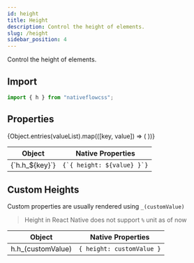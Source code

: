 ```yaml
---
id: height
title: Height
description: Control the height of elements.
slug: /height
sidebar_position: 4
---
```



Control the height of elements.

## Import

```js title="src/screens/Component.js"
import { h } from "nativeflowcss";
```

## Properties

<div className="scrollable-box">
  <table>
    <thead>
      <tr>
        <th>Object</th>
        <th>Native Properties</th>
      </tr>
    </thead>
    <tbody>
      {Object.entries(valueList).map(([key, value]) => (
        <React.Fragment key={key}>
          <tr>
            <td>{`h.h_${key}`}</td>
            <td>
              <code>{`{ height: ${value} }`}</code>
            </td>
          </tr>
        </React.Fragment>
      ))}
    </tbody>
  </table>
</div>

## Custom Heights

Custom properties are usually rendered using `_(customValue)`

> Height in React Native does not support `%` unit as of now

| Object                       | Native Properties              |
| ---------------------------- | ------------------------------ |
| h.h_(customValue)  | `{ height: customValue }` |